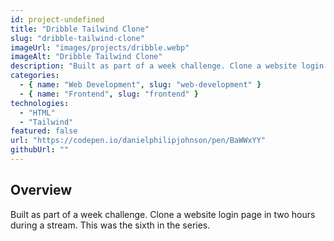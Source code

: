 ```yaml
---
id: project-undefined
title: "Dribble Tailwind Clone"
slug: "dribble-tailwind-clone"
imageUrl: "images/projects/dribble.webp"
imageAlt: "Dribble Tailwind Clone"
description: "Built as part of a week challenge. Clone a website login page in two hours during a stream. This was the sixth in the series."
categories:
  - { name: "Web Development", slug: "web-development" }
  - { name: "Frontend", slug: "frontend" }
technologies:
  - "HTML"
  - "Tailwind"
featured: false
url: "https://codepen.io/danielphilipjohnson/pen/BaWWxYY"
githubUrl: ""
---
```


## Overview

Built as part of a week challenge. Clone a website login page in two hours during a stream. This was the sixth in the series.  